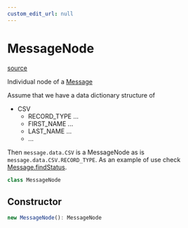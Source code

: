 ```yaml
---
custom_edit_url: null
---
```


# MessageNode
<div className="doc-side">
<div className="doc-main-source">

[source](https://github.com/layline-io/layline-docusaurus/blob/42f6cb9/projects/layline/src/Class/MessageNode.ts#L16)

</div>
</div>

<div className="doc-subtitle">

Individual node of a [Message](Message)

Assume that we have a data dictionary structure of
* CSV
     * RECORD_TYPE ...
     * FIRST_NAME ...
     * LAST_NAME ...
     * ...

Then `message.data.CSV` is a MessageNode as is `message.data.CSV.RECORD_TYPE`.
As an example of use check [Message.findStatus](Message#findStatus).

</div>

```ts
class MessageNode
```

## Constructor

```ts
new MessageNode(): MessageNode
```